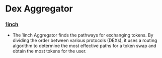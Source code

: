 # Dex Aggregator

### [1inch](https://1inch.io/)

- The 1inch Aggregator finds the pathways for exchanging tokens. By dividing the order between various protocols (DEXs), it uses a routing algorithm to determine the most effective paths for a token swap and obtain the most tokens for the user.
